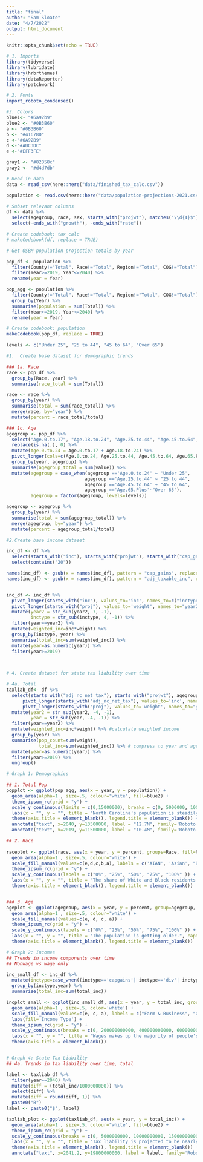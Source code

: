 ```yaml
---
title: "final"
author: "Sam Sloate"
date: "4/7/2022"
output: html_document
---
```


```r
knitr::opts_chunk$set(echo = TRUE)

# 1. Imports
library(tidyverse)
library(lubridate)
library(hrbrthemes)
library(dataReporter)
library(patchwork)

# 2. Fonts
import_roboto_condensed()

#3. Colors
blue1<- "#6a92b9"
blue2 <- "#0B3B60"
a <- "#0B3B60"
b <- "#41678D"
c <-"#6A92B9"
d <-"#ADC3DC"
e <-"#EFF3FE"

gray1 <- "#82858c"
gray2 <- "#d4d7db"

```


```r

# Read in data
data <- read_csv(here::here("data/finished_tax_calc.csv"))

population <- read.csv(here::here("data/population-projections-2021.csv"), sep=";")

# Subset relevant columns
df <- data %>%
  select(agegroup, race, sex, starts_with("projwt"), matches("\\d{4}$")) %>%
  select(-ends_with("growth"), -ends_with("rate"))

# Create codebook: tax calc
# makeCodebook(df, replace = TRUE)


```

``` r

# Get OSBM population projection totals by year

pop_df <- population %>% 
  filter(County!="Total", Race!="Total", Region!="Total", COG!="Total") %>% 
  filter(Year>=2019, Year<=2040) %>% 
  rename(year = Year)

pop_agg <- population %>% 
  filter(County!="Total", Race!="Total", Region!="Total", COG!="Total") %>% 
  group_by(Year) %>% 
  summarise(population = sum(Total)) %>% 
  filter(Year>=2019, Year<=2040) %>% 
  rename(year = Year)

# Create codebook: population
makeCodebook(pop_df, replace = TRUE)

```


```r

levels <- c("Under 25", "25 to 44", "45 to 64", "Over 65")

#1.  Create base dataset for demographic trends

### 1a. Race
race <- pop_df %>% 
  group_by(Race, year) %>% 
  summarise(race_total = sum(Total))

race <- race %>% 
  group_by(year) %>% 
  summarise(total = sum(race_total)) %>% 
  merge(race, by="year") %>% 
  mutate(percent = race_total/total)

### 1c. Age
agegroup <- pop_df %>% 
  select("Age.0.to.17", "Age.18.to.24", "Age.25.to.44", "Age.45.to.64", "Age.65.Plus", "year") %>% 
  replace(is.na(.), 0) %>% 
  mutate(Age.0.to.24 = Age.0.to.17 + Age.18.to.24) %>% 
  pivot_longer(cols=c(Age.0.to.24, Age.25.to.44, Age.45.to.64, Age.65.Plus), names_to='agegroup') %>% 
  group_by(year, agegroup) %>% 
  summarise(agegroup_total = sum(value)) %>% 
  mutate(agegroup = case_when(agegroup =='Age.0.to.24' ~ 'Under 25',
                             agegroup =='Age.25.to.44' ~ "25 to 44",
                             agegroup =='Age.45.to.64' ~ "45 to 64",
                             agegroup =='Age.65.Plus'~"Over 65"),
         agegroup = factor(agegroup, levels=levels))  

agegroup <- agegroup %>% 
  group_by(year) %>% 
  summarise(total = sum(agegroup_total)) %>% 
  merge(agegroup, by="year") %>% 
  mutate(percent = agegroup_total/total)

```

``` r

#2.Create base income dataset 

inc_df <- df %>%  
  select(starts_with("inc"), starts_with("projwt"), starts_with("cap_gains"), starts_with("adj_tax")) %>% 
  select(contains("20")) 

names(inc_df) <- gsub(x = names(inc_df), pattern = "cap_gains", replacement = "inccapgains")  
names(inc_df) <- gsub(x = names(inc_df), pattern = "adj_taxable_inc", replacement = "incadj_taxable_inc")  


inc_df <- inc_df %>% 
  pivot_longer(starts_with("inc"), values_to='inc', names_to=c("inctype", "year"), names_sep="_") %>% 
  pivot_longer(starts_with("proj"), values_to='weight', names_to="year2") %>% 
  mutate(year2 = str_sub(year2, 7, -1),
         inctype = str_sub(inctype, 4, -1)) %>% 
  filter(year==year2) %>% 
  mutate(weighted_inc=inc*weight) %>% 
  group_by(inctype, year) %>% 
  summarise(total_inc=sum(weighted_inc)) %>% 
  mutate(year=as.numeric(year)) %>% 
  filter(year>=2019)  

  
```

``` r
# 4. Create dataset for state tax liability over time

# 4a. Total
taxliab_df<- df %>%  
  select(starts_with("adj_nc_net_tax"), starts_with("projwt"), agegroup) %>% 
      pivot_longer(starts_with("adj_nc_net_tax"), values_to='inc', names_to="year") %>% 
      pivot_longer(starts_with("proj"), values_to='weight', names_to="year2") %>% 
  mutate(year2 = str_sub(year2, -4, -1),
         year = str_sub(year, -4, -1)) %>% 
  filter(year==year2) %>% 
  mutate(weighted_inc=inc*weight) %>% #calculate weighted income
  group_by(year) %>% 
  summarise(pop_count=sum(weight),
            total_inc=sum(weighted_inc)) %>% # compress to year and agegroup
  mutate(year=as.numeric(year)) %>% 
  filter(year>=2019) %>% 
  ungroup()

```


``` r

# Graph 1: Demographics

## 1. Total Pop
popplot <- ggplot(pop_agg, aes(x = year, y = population)) + 
  geom_area(alpha=1 , size=.5, colour="white", fill=blue2) +
  theme_ipsum_rc(grid = "y") +
  scale_y_continuous(limits = c(0,15000000), breaks = c(0, 5000000, 10000000, 15000000), labels = c("0", "5M", "10M", "15M")) + 
  labs(x = "", y = "", title = "North Carolina's population is steadily growing", caption= "Source: Office of State Budget and Management") +
  theme(axis.title = element_blank(), legend.title = element_blank()) +
  annotate("text", x=2040, y=13500000, label = "12.7M", family='Roboto Condensed', color='#505050', fontface=2) +
  annotate("text", x=2019, y=11500000, label = "10.4M", family='Roboto Condensed', color='#505050', fontface=2)

## 2. Race
  
raceplot <- ggplot(race, aes(x = year, y = percent, groups=Race, fill=Race)) + 
  geom_area(alpha=1 , size=.5, colour="white") +
  scale_fill_manual(values=c(e,d,c,b,a), labels = c('AIAN', 'Asian', "Black", "Other", "White")) + 
  theme_ipsum_rc(grid = "y") +
  scale_y_continuous(labels = c("0%", "25%", "50%", "75%", "100%" )) +
  labs(x = "", y = "", title = "The share of White and Black residents is shrinking.", subtitle = 'People with Hispanic ethnicity have been included in broader race categories.', caption= "Source: Office of State Budget and Management") +
  theme(axis.title = element_blank(), legend.title = element_blank()) 


### 3. Age
ageplot <- ggplot(agegroup, aes(x = year, y = percent, group=agegroup, fill=agegroup)) + 
  geom_area(alpha=1 , size=.5, colour="white") +
  scale_fill_manual(values=c(e, d, c, a)) + 
  theme_ipsum_rc(grid = "y") +
  scale_y_continuous(labels = c("0%", "25%", "50%", "75%", "100%" )) +
  labs(x = "", y = "", title = "The population is getting older.", caption= "Source: Office of State Budget and Management") +
  theme(axis.title = element_blank(), legend.title = element_blank()) 

```

``` r

# Graph 2: Incomes
## Trends in income components over time
## Nonwage vs wage only 

inc_small_df <- inc_df %>% 
  mutate(inctype=case_when((inctype=='capgains'| inctype=='div'| inctype=='int'| inctype=='rent'| inctype=='retirement'| inctype=='ss'| inctype=='unemp' | inctype=='other') ~"other", inctype=="bus"~"bus", inctype=="wage"~"wage", inctype=="farm"~"bus")) %>% 
  group_by(inctype,year) %>% 
  summarise(total_inc=sum(total_inc))

incplot_small <- ggplot(inc_small_df, aes(x = year, y = total_inc, group=inctype, fill=inctype)) + 
  geom_area(alpha=1 , size=.5, color='white') +
  scale_fill_manual(values=c(e, c, a), labels = c("Farm & Business", "Other", "Wage")) + 
  labs(fill='Income Type') +
  theme_ipsum_rc(grid = "y") +
  scale_y_continuous(breaks = c(0, 200000000000, 400000000000, 600000000000, 800000000000), labels = c("$0", "$200B", "$400B", "$600B", "$800B")) +
  labs(x = "", y = "", title = "Wages makes up the majority of people's income.", caption= "Source: Personal Income Tax Model Predictions") +
  theme(axis.title = element_blank()) 



```

``` r

# Graph 4: State Tax Liability
## 4a. Trends in tax liability over time, total

label <- taxliab_df %>% 
  filter(year==2040) %>% 
  mutate(diff = (total_inc/1000000000)) %>% 
  select(diff) %>% 
  mutate(diff = round(diff, 1)) %>% 
  paste0("B") 
label <- paste0("$", label)

taxliab_plot <- ggplot(taxliab_df, aes(x = year, y = total_inc)) + 
  geom_area(alpha=1 , size=.5, colour="white", fill=blue2) +
  theme_ipsum_rc(grid = "y") +
  scale_y_continuous(breaks = c(0, 5000000000, 10000000000, 15000000000, 20000000000), labels = c("$0B", "$5B", "$10B", "$15B", "$20B")) +
  labs(x = "", y = "", title = "Tax liability is projected to be nearly $20B in 2040.") +
  theme(axis.title = element_blank(), legend.title = element_blank()) +
  annotate("text", x=2041.2, y=19800000000, label = label, family='Roboto Condensed', color='#505050', fontface=2) 
  

```

